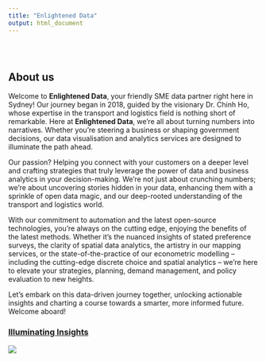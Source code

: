 ```yaml
---
title: "Enlightened Data"
output: html_document
---
```


<style type="text/css">
.title {
  display: none;
}

#getting-started img {
  margin-right: 10px;
}

</style>

<div class="row" style="padding-top: 30px;">
<div class="col-sm-6">

# About us

Welcome to **Enlightened Data**, your friendly SME data partner right here in Sydney! Our journey began in 2018, guided by the visionary Dr. Chinh Ho, whose expertise in the transport and logistics field is nothing short of remarkable. Here at **Enlightened Data**, we're all about turning numbers into narratives. Whether you're steering a business or shaping government decisions, our data visualisation and analytics services are designed to illuminate the path ahead.

Our passion? Helping you connect with your customers on a deeper level and crafting strategies that truly leverage the power of data and business analytics in your decision-making. We're not just about crunching numbers; we're about uncovering stories hidden in your data, enhancing them with a sprinkle of open data magic, and our deep-rooted understanding of the transport and logistics world.

With our commitment to automation and the latest open-source technologies, you're always on the cutting edge, enjoying the benefits of the latest methods. Whether it's the nuanced insights of stated preference surveys, the clarity of spatial data analytics, the artistry in our mapping services, or the state-of-the-practice of our econometric modelling – including the cutting-edge discrete choice and spatial analytics – we're here to elevate your strategies, planning, demand management, and policy evaluation to new heights.

Let's embark on this data-driven journey together, unlocking actionable insights and charting a course towards a smarter, more informed future. Welcome aboard!


</div>
<div class="col-sm-4">

### [Illuminating Insights](https://github.com/EnlightenedData/)

<a href = "https://enlighteneddata.github.io">
![](images/logo.jpg)
</a>
</div>
